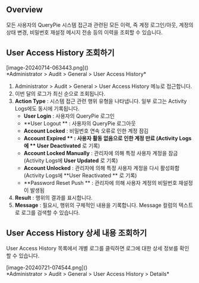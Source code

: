 ## Overview
모든 사용자의 QueryPie 시스템 접근과 관련된 모든 이력, 즉 계정 로그인/아웃, 계정의 상태 변경, 비밀번호 재설정 메시지 전송 등의 이력을 조회할 수 있습니다.

## User Access History 조회하기
<p align="center">
<div>[image-20240714-063443.png]()</div>
*Administrator &gt; Audit &gt; General &gt; User Access History*
</p>

1. Administrator &gt; Audit &gt; General &gt; User Access History 메뉴로 접근합니다.
2. 이번 달의 로그가 최신 순으로 조회됩니다.
3. **Action Type**  : 시스템 접근 관련 행위 유형을 나타냅니다. 일부 로그는 Activity Logs에도 동시에 기록됩니다.
    * **User Login**  : 사용자의 QueryPie 로그인
    * **User Logout ** : 사용자의 QueryPie 로그아웃
    * **Account Locked**  : 비밀번호 연속 오류로 인한 계정 잠김
    * **Account Expired ** : 사용자 활동 없음으로 인한 계정 만료 (Activity Logs에 ** User Deactivated**  로 기록)
    * **Account Locked Manually**  : 관리자에 의해 특정 사용자 계정을 잠금 (Activity Logs에  **User Updated**  로 기록)
    * **Account Unlocked**  : 관리자에 의해 특정 사용자 계정을 다시 활성화함 (Activity Logs에  **User Reactivated ** 로 기록)
    * **Password Reset Push ** : 관리자에 의해 사용자 계정의 비밀번호 재설정이 발생됨
4. **Result**  : 행위의 결과를 표시합니다.
5. **Message**  : 필요시, 행위의 구체적인 내용을 기록합니다. Message 컬럼의 텍스트로 로그를 검색할 수 있습니다.

## User Access History 상세 내용 조회하기
User Access History 목록에서 개별 로그를 클릭하면 로그에 대한 상세 정보를 확인할 수 있습니다.

<p align="center">
<div>[image-20240721-074544.png]()</div>
*Administrator &gt; Audit &gt; General &gt; User Access History &gt; Details*
</p>

